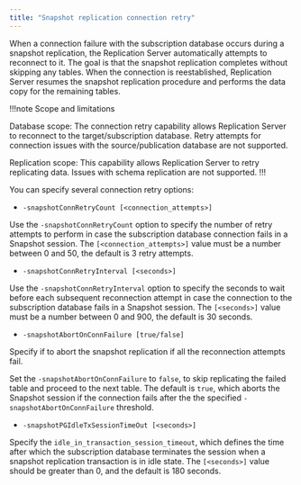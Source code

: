 ```yaml
---
title: "Snapshot replication connection retry"
---
```


When a connection failure with the subscription database occurs during a snapshot replication, 
the Replication Server automatically attempts to reconnect to it. 
The goal is that the snapshot replication completes without skipping any tables. When the connection is reestablished, 
Replication Server resumes the snapshot replication procedure and performs the data copy for the remaining tables.

!!!note Scope and limitations

   Database scope: The connection retry capability allows Replication Server to reconnect to the target/subscription database. 
   Retry attempts for connection issues with the source/publication database are not supported.

   Replication scope: This capability allows Replication Server to retry replicating data. 
   Issues with schema replication are not supported.
!!!   

You can specify several connection retry options:

- `-snapshotConnRetryCount [<connection_attempts>]`

Use the `-snapshotConnRetryCount` option to specify the number of retry attempts to perform in case the subscription database connection fails in a Snapshot session. 
The `[<connection_attempts>]` value must be a number between 0 and 50, the default is 3 retry attempts. 

- `-snapshotConnRetryInterval [<seconds>]`

Use the `-snapshotConnRetryInterval` option to specify the seconds to wait before each subsequent reconnection attempt 
in case the connection to the subscription database fails in a Snapshot session. 
The `[<seconds>]` value must be a number between 0 and 900, the default is 30 seconds. 

- `-snapshotAbortOnConnFailure [true/false]`

Specify if to abort the snapshot replication if all the reconnection attempts fail. 

Set the `-snapshotAbortOnConnFailure` to `false`, to skip replicating the failed table and proceed to the next table. 
The default is `true`, which aborts the Snapshot session if the connection fails after the the specified `-snapshotAbortOnConnFailure` threshold.

- `-snapshotPGIdleTxSessionTimeOut [<seconds>]`

Specify the `idle_in_transaction_session_timeout`, which defines the time after which
the subscription database terminates the session when a snapshot replication transaction is in idle state. 
The `[<seconds>]` value should be greater than 0, and the default is 180 seconds.

